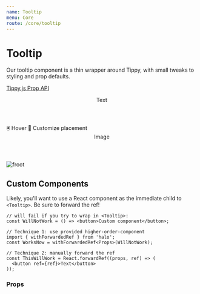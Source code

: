 ```yaml
---
name: Tooltip
menu: Core
route: /core/tooltip
---
```




# Tooltip

Our tooltip component is a thin wrapper around Tippy, with small tweaks to styling and prop defaults.

[Tippy.js Prop API](https://atomiks.github.io/tippyjs/all-props/)


<Playground>
  <Header h4>Text</Header>
  <Box margin={{ bottom: 3 }}>
    <Tooltip content="Pop a tooltip above">
      <Span>🖲 Hover</Span>
    </Tooltip>
  </Box>
  <Box margin={{ bottom: 3 }}>
    <Tooltip placement="right" content="on the right">
      <Span>🙌 Customize placement</Span>
    </Tooltip>
  </Box>

  <Header h4>Image</Header>
  <Box margin={{ bottom: 3 }}>
    <Tooltip content="even at an element's corner :)" placement="right-end">
      <img src="https://picsum.photos/id/518/300/200" alt="froot" />
    </Tooltip>
  </Box>
</Playground>

## Custom Components

Likely, you'll want to use a React component as the immediate child to `<Tooltip>`. Be sure to forward the ref!

```tsx
// will fail if you try to wrap in <Tooltip>:
const WillNotWork = () => <button>Custom component</button>;

// Technique 1: use provided higher-order-component
import { withForwardedRef } from 'halo';
const WorksNow = withForwardedRef<Props>(WillNotWork);

// Technique 2: manually forward the ref
const ThisWillWork = React.forwardRef((props, ref) => (
  <button ref={ref}>Text</button>
));
```

### Props

<Props of={Tooltip} />
